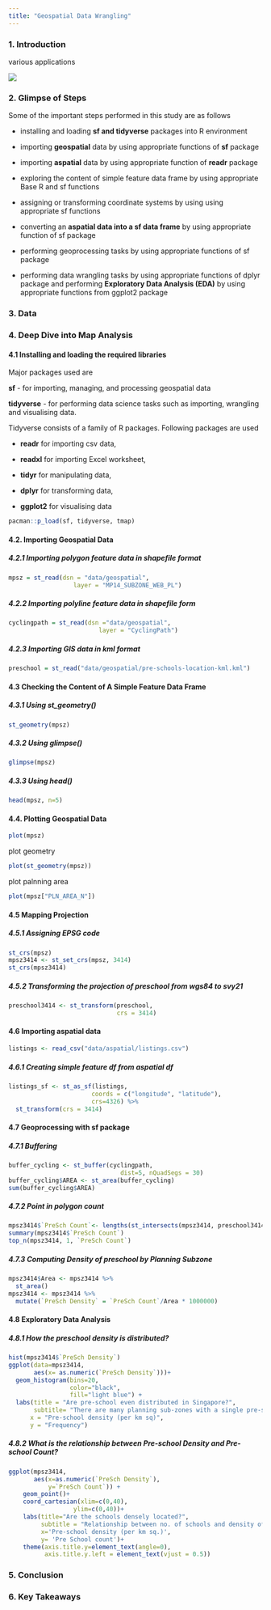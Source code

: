 ```yaml
---
title: "Geospatial Data Wrangling"
---
```


### 1. Introduction

various applications

![](images/geospatial.jpg){fig-align="center"}

### 2. Glimpse of Steps

Some of the important steps performed in this study are as follows

-   installing and loading **sf and tidyverse** packages into R environment

-   importing **geospatial** data by using appropriate functions of **sf** package

-   importing **aspatial** data by using appropriate function of **readr** package

-   exploring the content of simple feature data frame by using appropriate Base R and sf functions

-   assigning or transforming coordinate systems by using using appropriate sf functions

-   converting an **aspatial data into a sf data frame** by using appropriate function of sf package

-   performing geoprocessing tasks by using appropriate functions of sf package

-   performing data wrangling tasks by using appropriate functions of dplyr package and performing **Exploratory Data Analysis (EDA)** by using appropriate functions from ggplot2 package

### 3. Data

### 4. Deep Dive into Map Analysis

#### 4.1 Installing and loading the required libraries

Major packages used are

**sf** - for importing, managing, and processing geospatial data

**tidyverse** - for performing data science tasks such as importing, wrangling and visualising data.

Tidyverse consists of a family of R packages. Following packages are used

-   **readr** for importing csv data,

-   **readxl** for importing Excel worksheet,

-   **tidyr** for manipulating data,

-   **dplyr** for transforming data,

-   **ggplot2** for visualising data

```r
pacman::p_load(sf, tidyverse, tmap)
```

#### 4.2. Importing Geospatial Data

##### 4.2.1 Importing polygon feature data in shapefile format

```r
mpsz = st_read(dsn = "data/geospatial", 
                  layer = "MP14_SUBZONE_WEB_PL")
```

##### 4.2.2 Importing polyline feature data in shapefile form

```r
cyclingpath = st_read(dsn ="data/geospatial", 
                         layer = "CyclingPath")
```

##### 4.2.3 Importing GIS data in kml format

```r
preschool = st_read("data/geospatial/pre-schools-location-kml.kml")
```

#### 4.3 Checking the Content of A Simple Feature Data Frame

##### 4.3.1 Using *st_geometry()*

```r
st_geometry(mpsz)

```

##### 4.3.2 Using glimpse()

```r
glimpse(mpsz)
```

##### 4.3.3 Using *head()*

```r
head(mpsz, n=5)  
```

#### 4.4. Plotting Geospatial Data

```r
plot(mpsz)
```

plot geometry

```r
plot(st_geometry(mpsz))
```

plot palnning area

```r
plot(mpsz["PLN_AREA_N"])
```

#### 4.5 Mapping Projection

##### 4.5.1 Assigning EPSG code

```r
st_crs(mpsz)
mpsz3414 <- st_set_crs(mpsz, 3414)
st_crs(mpsz3414)
```

##### 4.5.2 Transforming the projection of preschool from wgs84 to svy21

```r
preschool3414 <- st_transform(preschool, 
                              crs = 3414)
```

#### 4.6 Importing aspatial data

```r
listings <- read_csv("data/aspatial/listings.csv")
```

##### 4.6.1 Creating simple feature df from aspatial df

```r
listings_sf <- st_as_sf(listings, 
                       coords = c("longitude", "latitude"),
                       crs=4326) %>%
  st_transform(crs = 3414)
```

#### 4.7 Geoprocessing with sf package

##### 4.7.1 Buffering

```r
buffer_cycling <- st_buffer(cyclingpath, 
                               dist=5, nQuadSegs = 30)
buffer_cycling$AREA <- st_area(buffer_cycling)
sum(buffer_cycling$AREA)
```

##### 4.7.2 Point in polygon count

```r
mpsz3414$`PreSch Count`<- lengths(st_intersects(mpsz3414, preschool3414))
summary(mpsz3414$`PreSch Count`)
top_n(mpsz3414, 1, `PreSch Count`)
```

##### 4.7.3 Computing Density of preschool by Planning Subzone

```r
mpsz3414$Area <- mpsz3414 %>%
  st_area()
mpsz3414 <- mpsz3414 %>%
  mutate(`PreSch Density` = `PreSch Count`/Area * 1000000)
```

#### 4.8 Exploratory Data Analysis

##### 4.8.1 How the preschool density is distributed?

```r
hist(mpsz3414$`PreSch Density`)
ggplot(data=mpsz3414, 
       aes(x= as.numeric(`PreSch Density`)))+
  geom_histogram(bins=20, 
                 color="black", 
                 fill="light blue") +
  labs(title = "Are pre-school even distributed in Singapore?",
       subtitle= "There are many planning sub-zones with a single pre-school, on the other hand, \nthere are two planning sub-zones with at least 20 pre-schools",
      x = "Pre-school density (per km sq)",
      y = "Frequency")
```

##### 4.8.2 What is the r**elationship between Pre-school Density and Pre-school Count?**

```r
ggplot(mpsz3414, 
       aes(x=as.numeric(`PreSch Density`), 
           y=`PreSch Count`)) + 
    geom_point()+
    coord_cartesian(xlim=c(0,40),
                  ylim=c(0,40))+
    labs(title="Are the schools densely located?",
         subtitle = "Relationship between no. of schools and density of schools per sq. km",
         x='Pre-school density (per km sq.)',
         y= 'Pre School count')+
    theme(axis.title.y=element_text(angle=0),
          axis.title.y.left = element_text(vjust = 0.5))
```

### 5. Conclusion

### 6. Key Takeaways
